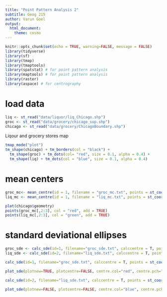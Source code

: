 ```yaml
---
title: "Point Pattern Analysis 2"
subtitle: Geog 215
author: Varun Goel
output: 
  html_document:
    theme: cosmo
---
```


```r
knitr::opts_chunk$set(echo = TRUE, warning=FALSE, message = FALSE)
library(tidyverse)
library(sf)
library(tmap)
library(tmaptools)
library(spatstat) # for point pattern analysis
library(maptools) # for point pattern analysis
library(raster)
library(aspace) # for centrography
```

# load data

```r
liq <- st_read("data/liquor/liq_Chicago.shp")
groc <- st_read("data/grocery/chicago_sup.shp")
chicago <- st_read("data/grocery/ChicagoBoundary.shp")
```


Liqour and grocery stores map

```r
tmap_mode("plot")
tm_shape(chicago) + tm_borders(col = "black") + 
  tm_shape(groc) + tm_dots(col= "red", size = 0.1, alpha = 0.4) +
  tm_shape(liq) + tm_dots(col = "blue", size = 0.1, alpha = 0.4)
```

# mean centers

```r
groc_mc<- mean_centre(id = 1, filename = "groc_mc.txt", points = st_coordinates(groc)[,1:2])
liq_mc <- mean_centre(id = 1, filename = "liq_mc.txt", points = st_coordinates(liq)[,1:2])

plot(chicago$geometry)
points(groc_mc[,2:3], col = "red", add = TRUE)
points(liq_mc[,2:3], col = "green", add = TRUE)

```

# standard deviational ellipses

```r
groc_sde <- calc_sde(id=1, filename="groc_sde.txt", calccentre = T, points = st_coordinates(groc)[,1:2])
liq_sde <- calc_sde(id=2, filename="liq_sde.txt", calccentre = T, points = st_coordinates(liq)[,1:2])
```

```r
calc_sde(id=1, filename="groc_sde.txt", calccentre = T, points = st_coordinates(groc)[,1:2])

plot_sde(plotnew=TRUE, plotcentre=FALSE, centre.col="red", centre.pch="1", sde.col="red",sde.lwd=1,titletxt="", plotpoints=FALSE,points.col="black")

calc_sde(id=2, filename="liq_sde.txt", calccentre = T, points = st_coordinates(liq)[,1:2])

plot_sde(plotnew=FALSE, plotcentre=FALSE, centre.col="blue", centre.pch="1", sde.col="blue",sde.lwd=1,titletxt="", plotpoints=FALSE,points.col="black")


```

